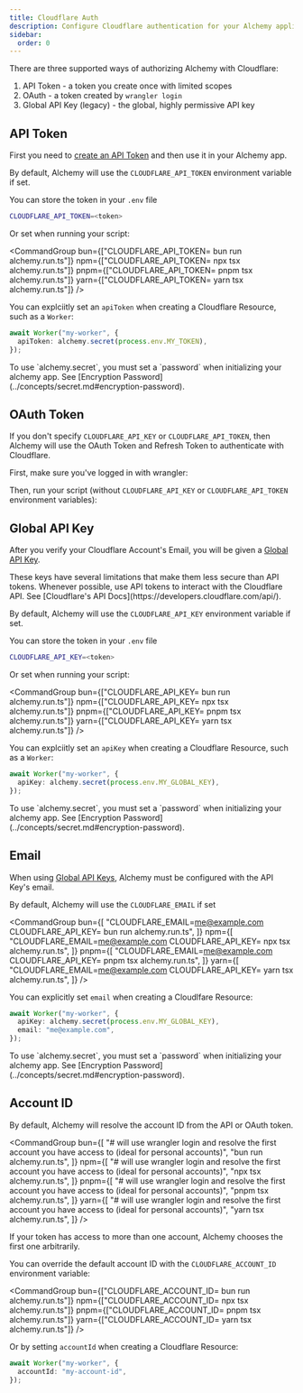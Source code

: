 ```yaml
---
title: Cloudflare Auth
description: Configure Cloudflare authentication for your Alchemy applications. Learn to use API tokens, OAuth, or global API keys to securely manage Cloudflare resources.
sidebar:
  order: 0
---
```



There are three supported ways of authorizing Alchemy with Cloudflare:

1. API Token - a token you create once with limited scopes
2. OAuth - a token created by `wrangler login`
3. Global API Key (legacy) - the global, highly permissive API key

## API Token

First you need to [create an API Token](https://developers.cloudflare.com/fundamentals/api/get-started/create-token/) and then use it in your Alchemy app.

By default, Alchemy will use the `CLOUDFLARE_API_TOKEN` environment variable if set.

You can store the token in your `.env` file

```sh
CLOUDFLARE_API_TOKEN=<token>
```

Or set when running your script:

<CommandGroup
  bun={["CLOUDFLARE_API_TOKEN=<token> bun run alchemy.run.ts"]}
  npm={["CLOUDFLARE_API_TOKEN=<token> npx tsx alchemy.run.ts"]}
  pnpm={["CLOUDFLARE_API_TOKEN=<token> pnpm tsx alchemy.run.ts"]}
  yarn={["CLOUDFLARE_API_TOKEN=<token> yarn tsx alchemy.run.ts"]}
/>

You can explciitly set an `apiToken` when creating a Cloudflare Resource, such as a `Worker`:

```ts
await Worker("my-worker", {
  apiToken: alchemy.secret(process.env.MY_TOKEN),
});
```

<Aside type="caution">
  To use `alchemy.secret`, you must set a `password` when initializing your
  alchemy app. See [Encryption
  Password](../concepts/secret.md#encryption-password).
</Aside>

## OAuth Token

If you don't specify `CLOUDFLARE_API_KEY` or `CLOUDFLARE_API_TOKEN`, then Alchemy will use the OAuth Token and Refresh Token to authenticate with Cloudflare.

First, make sure you've logged in with wrangler:

<CommandGroup
  bun="bun wrangler login"
  npm="npx wrangler login"
  pnpm="pnpm wrangler login"
  yarn="yarn wrangler login"
/>

Then, run your script (without `CLOUDFLARE_API_KEY` or `CLOUDFLARE_API_TOKEN` environment variables):

<CommandGroup
  bun="bun run alchemy.run.ts"
  npm="npx tsx alchemy.run.ts"
  pnpm="pnpm tsx alchemy.run.ts"
  yarn="yarn tsx alchemy.run.ts"
/>

## Global API Key

After you verify your Cloudflare Account's Email, you will be given a [Global API Key](https://developers.cloudflare.com/fundamentals/api/get-started/keys/).

<Aside type="caution">
  These keys have several limitations that make them less secure than API
  tokens. Whenever possible, use API tokens to interact with the Cloudflare API.
  See [Cloudflare's API Docs](https://developers.cloudflare.com/api/).
</Aside>

By default, Alchemy will use the `CLOUDFLARE_API_KEY` environment variable if set.

You can store the token in your `.env` file

```sh
CLOUDFLARE_API_KEY=<token>
```

Or set when running your script:

<CommandGroup
  bun={["CLOUDFLARE_API_KEY=<token> bun run alchemy.run.ts"]}
  npm={["CLOUDFLARE_API_KEY=<token> npx tsx alchemy.run.ts"]}
  pnpm={["CLOUDFLARE_API_KEY=<token> pnpm tsx alchemy.run.ts"]}
  yarn={["CLOUDFLARE_API_KEY=<token> yarn tsx alchemy.run.ts"]}
/>

You can explciitly set an `apiKey` when creating a Cloudflare Resource, such as a `Worker`:

```ts
await Worker("my-worker", {
  apiKey: alchemy.secret(process.env.MY_GLOBAL_KEY),
});
```

<Aside type="caution">
  To use `alchemy.secret`, you must set a `password` when initializing your
  alchemy app. See [Encryption
  Password](../concepts/secret.md#encryption-password).
</Aside>

## Email

When using [Global API Keys](#global-api-key), Alchemy must be configured with the API Key's email.

By default, Alchemy will use the `CLOUDFLARE_EMAIL` if set

<CommandGroup
  bun={[
    "CLOUDFLARE_EMAIL=me@example.com CLOUDFLARE_API_KEY=<token> bun run alchemy.run.ts",
  ]}
  npm={[
    "CLOUDFLARE_EMAIL=me@example.com CLOUDFLARE_API_KEY=<token> npx tsx alchemy.run.ts",
  ]}
  pnpm={[
    "CLOUDFLARE_EMAIL=me@example.com CLOUDFLARE_API_KEY=<token> pnpm tsx alchemy.run.ts",
  ]}
  yarn={[
    "CLOUDFLARE_EMAIL=me@example.com CLOUDFLARE_API_KEY=<token> yarn tsx alchemy.run.ts",
  ]}
/>

You can explicitly set `email` when creating a Cloudlfare Resource:

```ts
await Worker("my-worker", {
  apiKey: alchemy.secret(process.env.MY_GLOBAL_KEY),
  email: "me@example.com",
});
```

<Aside type="caution">
  To use `alchemy.secret`, you must set a `password` when initializing your
  alchemy app. See [Encryption
  Password](../concepts/secret.md#encryption-password).
</Aside>

## Account ID

By default, Alchemy will resolve the account ID from the API or OAuth token.

<CommandGroup
  bun={[
    "# will use wrangler login and resolve the first account you have access to (ideal for personal accounts)",
    "bun run alchemy.run.ts",
  ]}
  npm={[
    "# will use wrangler login and resolve the first account you have access to (ideal for personal accounts)",
    "npx tsx alchemy.run.ts",
  ]}
  pnpm={[
    "# will use wrangler login and resolve the first account you have access to (ideal for personal accounts)",
    "pnpm tsx alchemy.run.ts",
  ]}
  yarn={[
    "# will use wrangler login and resolve the first account you have access to (ideal for personal accounts)",
    "yarn tsx alchemy.run.ts",
  ]}
/>

<Aside type="caution">
  If your token has access to more than one account, Alchemy chooses the first
  one arbitrarily.
</Aside>

You can override the default account ID with the `CLOUDFLARE_ACCOUNT_ID` environment variable:

<CommandGroup
  bun={["CLOUDFLARE_ACCOUNT_ID=<account-id> bun run alchemy.run.ts"]}
  npm={["CLOUDFLARE_ACCOUNT_ID=<account-id> npx tsx alchemy.run.ts"]}
  pnpm={["CLOUDFLARE_ACCOUNT_ID=<account-id> pnpm tsx alchemy.run.ts"]}
  yarn={["CLOUDFLARE_ACCOUNT_ID=<account-id> yarn tsx alchemy.run.ts"]}
/>

Or by setting `accountId` when creating a Cloudflare Resource:

```ts
await Worker("my-worker", {
  accountId: "my-account-id",
});
```
